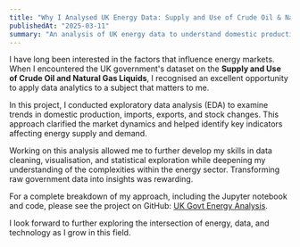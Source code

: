 ```yaml
---
title: "Why I Analysed UK Energy Data: Supply and Use of Crude Oil & Natural Gas Liquids"
publishedAt: "2025-03-11"
summary: "An analysis of UK energy data to understand domestic production, imports, exports, and stock changes."
---
```


I have long been interested in the factors that influence energy markets. When I encountered the UK government's dataset on the **Supply and Use of Crude Oil and Natural Gas Liquids**, I recognised an excellent opportunity to apply data analytics to a subject that matters to me.

In this project, I conducted exploratory data analysis (EDA) to examine trends in domestic production, imports, exports, and stock changes. This approach clarified the market dynamics and helped identify key indicators affecting energy supply and demand.

Working on this analysis allowed me to further develop my skills in data cleaning, visualisation, and statistical exploration while deepening my understanding of the complexities within the energy sector. Transforming raw government data into insights was rewarding.

For a complete breakdown of my approach, including the Jupyter notebook and code, please see the project on GitHub: [UK Govt Energy Analysis](https://github.com/arjunsekhon/uk_govt_energy_analysis).

I look forward to further exploring the intersection of energy, data, and technology as I grow in this field.
